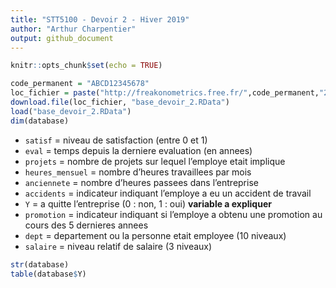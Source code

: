 ```yaml
---
title: "STT5100 - Devoir 2 - Hiver 2019"
author: "Arthur Charpentier"
output: github_document
---
```


```r
knitr::opts_chunk$set(echo = TRUE)
```

```r
code_permanent = "ABCD12345678"
loc_fichier = paste("http://freakonometrics.free.fr/",code_permanent,"2.RData",sep="")
download.file(loc_fichier, "base_devoir_2.RData")
load("base_devoir_2.RData")
dim(database)
```

* `satisf` = niveau de satisfaction (entre 0 et 1)
* `eval` = temps depuis la derniere evaluation (en annees)
* `projets` = nombre de projets sur lequel l'employe etait implique
* `heures_mensuel` = nombre d'heures travaillees par mois           
* `anciennete` = nombre d'heures passees dans l'entreprise
* `accidents` = indicateur indiquant l'employe a eu un accident de travail   
* `Y` = a quitte l'entreprise (0 : non, 1 : oui) **variable a expliquer**
* `promotion` = indicateur indiquant si l'employe a obtenu une promotion au cours des 5 dernieres annees
* `dept` = departement ou la personne etait employee (10 niveaux)
* `salaire` = niveau relatif de salaire (3 niveaux)

```r
str(database)
table(database$Y)
```